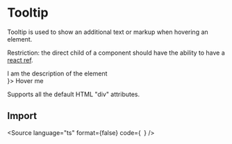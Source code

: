 
<Meta title="Components/Tooltip/Overview" component={Tooltip} />

# Tooltip

Tooltip is used to show an additional text or markup when hovering an element.

Restriction: the direct child of a component should have the ability to have a [react ref](https://reactjs.org/docs/refs-and-the-dom.html).

<Canvas withToolbar>
    <div style={{ height: 110 }}>
        <Tooltip label={<div style={{ padding: 10 }}>I am the description of the element</div>}>
            <span>Hover me</span>
        </Tooltip>
    </div>
</Canvas>

<ComponentProps component={Tooltip}>
    <p>Supports all the default HTML "div" attributes.</p>
</ComponentProps>

## Import

<Source
    language="ts"
    format={false}
    code={`
  `}
/>
